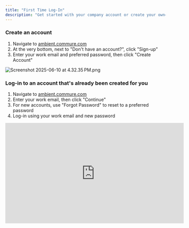 ```yaml
---
title: "First Time Log-In"
description: "Get started with your company account or create your own—logging in is quick and simple."
---
```


### Create an account

1. Navigate to [ambient.commure.com](http://ambient.commure.com)
2. At the very bottom, next to "Don't have an account?", click "Sign-up"
3. Enter your work email and preferred password, then click "Create Account"

![Screenshot 2025-06-10 at 4.32.35 PM.png](/images/Screenshot2025-06-10at4.32.35PM.png)

### Log-in to an account that's already been created for you

1. Navigate to [ambient.commure.com](http://ambient.commure.com)
2. Enter your work email, then click "Continue"
3. For new accounts, use "Forgot Password" to reset to a preferred password
4. Log-in using your work email and new password

<iframe width="560" height="315" src="https://www.youtube.com/embed/u1KtyEhcIrk?si=4KKrYABWM3Mzo_Wj &mute=1" title="YouTube video player" frameborder="0" allow="accelerometer; autoplay; clipboard-write; encrypted-media; gyroscope; picture-in-picture; web-share" referrerpolicy="strict-origin-when-cross-origin" allowfullscreen />